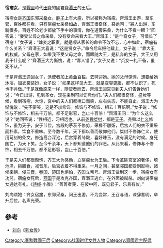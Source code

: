 {{先秦人物信息框
|名稱=宿瘤女
|圖像=
|圖說=
|別稱=
|姓=
|氏=
|名=
|字=
|別名=
|別字=
|時代=[[戰國_(中國)|戰國]]
|國家=[[田齊|田齊]]
|身份=[[田齊|田齊]]王后
|官位=
|爵位=
|諡號=
|出生日期=
|出生地點=
|逝世日期=
|逝世地點=
|在位年代=
|父=
|母=
|正妻=
|妾=
|夫=[[齊湣王|齊湣王]]
|子女=
|太子=
|都城=
|居所=
|墓葬=
|學派=
|著作=
}}
'''宿瘤女'''，是[[戰國_(中國)|戰國]]時代[[田齊|田齊]]的國君[[齊湣王|齊湣王]]的王后。

宿瘤女是[[齐国|齐国]]东郭采[[桑|桑]]女，[[脖子|脖子]]上有大[[瘤|瘤]]，所以被称为宿瘤。齊湣王出游，至东郭，百姓都在看，只有宿瘤女采桑如故，齊湣王很奇怪，召她问：“寡人出游，车骑很多，百姓不论老少都放下手中的事情，你在道旁采桑，为什么不看一眼？”回答说：“妾受父母之命采桑，没有受命来看大王。”齊湣王：“是个奇女子，可惜长了宿瘤！”女子说：“婢妾之职责，就是顺从家长的命令不改不忘，心中如此，宿瘤有什么关系？”齊湣王大喜说：“这是贤女子。”命令后车把他载上，女子说：“靠大王的权威，父母在家，如果我不受父母之命，而跟随大王，是私奔的女子，大王又用我干什么呢？”齊湣王大为惭愧，说：“寡人错了。”女子又说：“贞女一礼不备，虽死不从。”

于是齊湣王送回女子，派使者加上[[黄金|黄金]]百镒，去聘迎她。她的父母惊惶，想要给她沐浴，加衣裳装扮，女子说：“如果这样见大王，就是变容更服，都不认识了，死也不肯做。”于是就像原来一样，随使者而去，齊湣王回宫见到夫人们告诉她们说：“今日出游，见到圣女，现在来到可以饬斥你们。”夫人们都很奇怪，盛妆等候，看到宿瘤，大惊，宫中的夫人们都掩口而笑，左右失态，不能自止。湣王大为惭愧说：“先不要笑，这是不加修饰。修饰与不修饰，相去十百倍啊。”女子说：“修饰与不修饰，相去千万倍，都不足形容，岂止十百倍！”齊湣王问：“为什么这么说？”她回答说：“性相近，习相远也。从前[[尧|尧]][[舜|舜]][[桀|桀]][[纣|纣]]，都是[[天子|天子]]。尧舜以[[仁|仁]][[义|义]]修饰，虽为天子，安于节俭，宫殿的茅茨不修剪，采椽不雕斲，后宫人们的衣不重采而朴素，饮食不重味。至今数千年，天下都以善而敬仰他们。桀纣不修饰仁义，使用苛刻的条文，修造高台深池，后宫穿着绮縠，喜好珠玉，没有满足的时候。身死国亡，为天下笑，至今千余年，天下都知道他们的罪恶。从此来看，修饰与不修饰，相去千万倍，都不足形容，岂止十百倍。”

于是夫人们都很惭愧，齐王大为感动，立宿瘤女为[[王后|王后]]。下令革除宫室的奢侈，填池泽，损膳食，减音乐，后宫衣着不得重采。一月之间，甚至邻国都受到影响，诸侯来朝，侵[[三晋|三晋]]，[[秦国|秦国]]、[[楚国|楚国]]也惧怕，[[齐国|齐国]]立帝号。齊湣王做到这一步，宿瘤女有功劳。宿瘤女死后，[[燕国|燕国]]于是攻克齐国，齊湣王逃亡，在外面被弒杀。刘向说宿瘤女通达有礼。《[[诗经|诗经]]·小雅》：“菁菁者莪，在彼中阿，既见君子，乐且有仪。”

刘向颂她：齐女宿瘤，东郭采桑，闵王出游，不为变常，王召与语，谏辞甚明，卒升后位，名声光荣。

==參考==
* [[刘向|刘向]]《[[列女传|列女传]]》

{{周朝及諸侯國王后}}

[[Category:春秋戰國王后|Category:春秋戰國王后]]
[[Category:战国时代女性人物|Category:战国时代女性人物]]
[[Category:齊國君主配偶|Category:齊國君主配偶]]